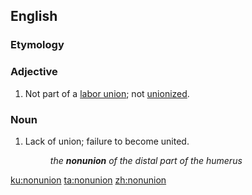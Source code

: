 ==English==

===Etymology===
{{prefix|non|union|lang=en}}

===Adjective===
{{en-adj|-}}

# Not part of a [[labor union]]; not [[unionized]].

===Noun===
{{en-noun|-}}

# Lack of union; failure to become united.
#: ''the '''nonunion''' of the distal part of the humerus''

[[ku:nonunion]]
[[ta:nonunion]]
[[zh:nonunion]]